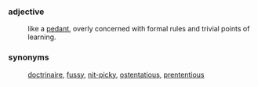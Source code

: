 ===adjective===
:like a [[pedant]], overly concerned with formal rules and trivial points of learning.
===synonyms===
:[[doctrinaire]], [[fussy]], [[nit-picky]], [[ostentatious]], [[prententious]]